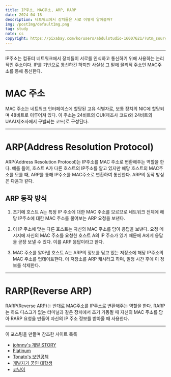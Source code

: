 ```yaml
---
title: IP주소, MAC주소, ARP, RARP
date: 2024-04-18
description: 네트워크에서 장치들은 서로 어떻게 알아볼까?
img: /postImg/defaultImg.png
tag: study
note: cs
copyright: https://pixabay.com/ko/users/abdulstudio-16007621/?utm_source=link-attribution&utm_medium=referral&utm_campaign=image&utm_content=5048215
---
```


---

IP주소는 컴퓨터 네트워크에서 장치들이 서로를 인식하고 통신하기 위해 사용하는 논리적인 주소이다. IP를 기반으로 통신하긴 하지만 사실상 그 밑에 물리적 주소인 MAC주소를 통해 통신한다.

# MAC 주소

MAC 주소는 네트워크 인터페이스에 할당된 고유 식별자로, 보통 장치의 NIC에 할당되며 48비트로 이루어져 있다. 이 주소는 24비트의 OUI(제조사 코드)와 24비트의 UAA(제조사에서 구별되는 코드)로 구성된다.

---

# ARP(Address Resolution Protocol)

ARP(Address Resolution Protocol)는 IP주소를 MAC 주소로 변환해주는 역할을 한다. 예를 들어, 호스트 A가 다른 호스트의 IP주소를 알고 있지만 해당 호스트의 MAC주소를 모를 때, ARP를 통해 IP주소를 MAC주소로 변환하여 통신한다.
ARP의 동작 방싣은 다음과 같다.

## ARP 동작 방식

1. 초기에 호스트 A는 특정 IP 주소에 대한 MAC 주소를 모르므로 네트워크 전체에 해당 IP주소에 대한 MAC 주소를 물어보는 ARP 요청을 보낸다.

2. 이 IP 주소에 맞는 다른 호스트는 자신의 MAC 주소를 담아 응답을 보낸다. 요청 메시지에 자신의 MAC 주소를 요청한 호스트 A의 IP 주소가 있기 때문에 A에게 응답을 곧장 보낼 수 있다. 이를 ARP 응답이라고 한다.

3. MAC 주소를 알아낸 호스트 A는 ARP의 정보를 담고 있는 저장소에 해당 IP주소의 MAC 주소를 업데이트한다. 이 저장소를 ARP 캐시라고 하며, 일정 시간 후에 이 정보를 삭제한다.

---

# RARP(Reverse ARP)

RARP(Reverse ARP)는 반대로 MAC주소를 IP주소로 변환해주는 역할을 한다. RARP는 하드 디스크가 없는 터미널과 같은 장치에서 초기 가동될 때 자신의 MAC 주소를 담아 RARP 요청을 만들어 자신의 IP 주소 정보를 받아올 때 사용한다.

---

이 포스팅을 만들며 참조한 사이트 목록

- [johnny's 개발 STORY][johnny's 개발 STORY]
- [Flatinum][Flatinum]
- [Tonato's 보안공책][Tonato's 보안공책]
- [개발자가 꿈인 대학생][개발자가 꿈인 대학생]
- [코냥이][코냥이]

[johnny's 개발 STORY]: https://jhlee-developer.tistory.com/entry/CS-IP%EC%A3%BC%EC%86%8C-MAC-%EC%A3%BC%EC%86%8C-ARP-RARP
[Flatinum]: https://reakwon.tistory.com/139
[Tonato's 보안공책]: https://luckyking.tistory.com/entry/ARPRARP-%ED%94%84%EB%A1%9C%ED%86%A0%EC%BD%9CTCPIP-%EC%9D%B8%ED%84%B0%EB%84%B7-%EA%B3%84%EC%B8%B5
[개발자가 꿈인 대학생]: https://roughroad.tistory.com/315
[코냥이]: https://co-meow.tistory.com/entry/Network-IP-%EC%A3%BC%EC%86%8C-MAC-%EC%A3%BC%EC%86%8C-ARP-RARP
